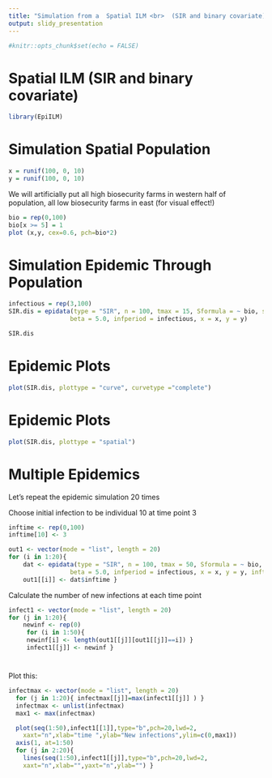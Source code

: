 ```yaml
---
title: "Simulation from a  Spatial ILM <br>  (SIR and binary covariate)"
output: slidy_presentation
---
```


```r
#knitr::opts_chunk$set(echo = FALSE)
```


#  Spatial ILM (SIR and binary covariate)

```r
library(EpiILM)
```




# Simulation Spatial Population

```r
 
x = runif(100, 0, 10)
y = runif(100, 0, 10)
```

We will artificially put all high biosecurity farms in western half of population, all low  biosecurity farms in east (for visual effect!)
```r
bio = rep(0,100)
bio[x >= 5] = 1
plot (x,y, cex=0.6, pch=bio*2)
```

# Simulation Epidemic Through Population

```r
infectious = rep(3,100)
SIR.dis = epidata(type = "SIR", n = 100, tmax = 15, Sformula = ~ bio, sus.par = c(0.3, 0.6), 
                 beta = 5.0, infperiod = infectious, x = x, y = y)
```


```r
SIR.dis
```



# Epidemic Plots 


```r
plot(SIR.dis, plottype = "curve", curvetype ="complete")
```

# Epidemic Plots 
```r
plot(SIR.dis, plottype = "spatial")
```



# Multiple Epidemics

Let’s repeat the epidemic simulation 20 times 

Choose initial infection to be individual 10 at time point 3

```r
inftime <- rep(0,100)
inftime[10] <- 3

out1 <- vector(mode = "list", length = 20)
for (i in 1:20){
    dat <- epidata(type = "SIR", n = 100, tmax = 50, Sformula = ~ bio, sus.par = c(0.3, 0.6), 
                 beta = 5.0, infperiod = infectious, x = x, y = y, inftime = inftime)
    out1[[i]] <- dat$inftime }
```




Calculate the number of new infections at each time point
```r
infect1 <- vector(mode = "list", length = 20)
for (j in 1:20){
    newinf <- rep(0)
     for (i in 1:50){
     newinf[i] <- length(out1[[j]][out1[[j]]==i]) }
     infect1[[j]] <- newinf }
```

#

Plot this:

```r
infectmax <- vector(mode = "list", length = 20)
  for (j in 1:20){ infectmax[[j]]=max(infect1[[j]] ) }
  infectmax <- unlist(infectmax)
  max1 <- max(infectmax)

  plot(seq(1:50),infect1[[1]],type="b",pch=20,lwd=2,
    xaxt="n",xlab="time ",ylab="New infections",ylim=c(0,max1))
  axis(1, at=1:50)
  for (j in 2:20){
    lines(seq(1:50),infect1[[j]],type="b",pch=20,lwd=2,
    xaxt="n",xlab="",yaxt="n",ylab="") }
  
```
  

